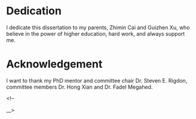 Dedication {-}
==========

I dedicate this dissertation to my parents, Zhimin Cai and Guizhen Xu, who believe in the power of higher education, hard work, and always support me.

Acknowledgement {-}
===============

I want to thank my PhD mentor and committee chair Dr. Steven E. Rigdon, committee members Dr. Hong Xian and Dr. Fadel Megahed.



\cleardoublepage
\tableofcontents

\listoffigures
\listoftables


\mainmatter
\doublespacing

<!--
\doublespacing
\singlespacing

__>